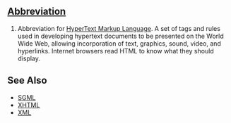 == [[Wiktionary:List of acronyms and abbreviations|Abbreviation]] ==

#Abbreviation for [[w:HTML|HyperText Markup Language]]. A set of tags and rules used in developing hypertext documents to be presented on the World Wide Web, allowing incorporation of text, graphics, sound, video, and hyperlinks. Internet browsers read HTML to know what they should display.

== See Also ==
*[[SGML]]
*[[XHTML]]
*[[XML]]